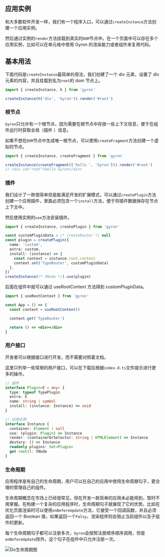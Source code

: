 ## 应用实例

和大多数软件开发一样，我们有一个程序入口，可以通过`createInstance`方法创建一个应用实例。

然后通过实例的`render`方法挂载到真实的`DOM`节点中。在一个页面中可以存在多个应用实例，比如可以在单元格中使用 Gyron 的渲染能力或者组件来复用代码。

## 基本用法

下面代码是`createInstance`最简单的用法，我们创建了一个 div 元素，设置了 div 元素的内容，并且挂载到名为`root`的 dom 节点上。

```typescript
import { createInstance, h } from 'gyron'

createInstance(h('div', 'Gyron')).render('#root')
```

### 根节点

`Gyron`只允许有一个根节点，因为需要在根节点中存放一些上下文信息，便于在组件运行时获取全局（插件 ）信息。

如果不想在`DOM`节点中生成唯一根节点，可以使用`createFragment`方法创建一个虚拟的节点。

```typescript
import { createInstance, createFragment } from 'gyron'

createInstance(createFragment(['hello ', 'Gyron'])).render('#root')
// <div id="root">hello Gyron</div>
```

### 插件

我们设计了一款很简单但是能满足开发的扩展模式，可以通过`createPlugin`方法创建一个应用插件，里面必须包含一个`install`方法，便于将插件数据保存在节点上下文中。

然后使用实例的`use`方法安装插件。

```typescript
import { createInstance, createPlugin } from 'gyron'

const customPluginData = /* createRouter */ null
const plugin = createPlugin({
  name: 'custom',
  extra: custom,
  install: (instance) => {
    const context = instance.root.context
    context.set('TypeRouter', customPluginData)
  },
})
createInstance(/* VNode */).use(plugin)
```

后面在组件中就可以通过 useRootContext 方法得到 customPluginData。

```jsx line=6
import { useRootContext } from 'gyron'

const App = () => {
  const context = useRootContext()

  context.get('TypeRouter')

  return () => <div></div>
}
```

### 用户接口

开发者可以根据接口进行开发，而不需要对照着文档。

这里只列举一些常用的用户接口，可以在下载后根据`index.d.ts`文件提示进行更多的操作。

```typescript
// 插件
interface Plugin<E = any> {
  type: typeof TypePlugin
  extra: E
  name: string | symbol
  install: (instance: Instance) => void
}

// 应用实例
interface Instance {
  container: Element | null
  use: (plugin: Plugin) => Instance
  render: (containerOrSelector: string | HTMLElement) => Instance
  destory: () => Instance
  readonly plugins: Set<Plugin>
  get root(): VNode
}
```

### 生命周期

应用程序是有自己的生命周期，用户可以在自己的应用中使用生命周期勾子，更合理的管理自己的组件。

生命周期概念在市场上已经很常见，但在开发一款简单的应用未必能用到，暂时不用掌握。在构建一个复杂的应用程序时，生命周期勾子就展现了它的优势。比如在优化页面渲染时可以使用`onBeforeUpdate`方法，它接受一个回调函数，并且必须返回一个 Boolean 值，如果返回一个`Falsy`，渲染程序则会阻止当前组件以及子组件的更新。

每个生命周期勾子都可以注册多次，`Gyron`会按照注册顺序顺序调用，但是`onBeforeUpdate`除外，这个勾子在组件中只允许注册一次。

![Do生命周期图](/assets/image/lifecycle-md.png)
